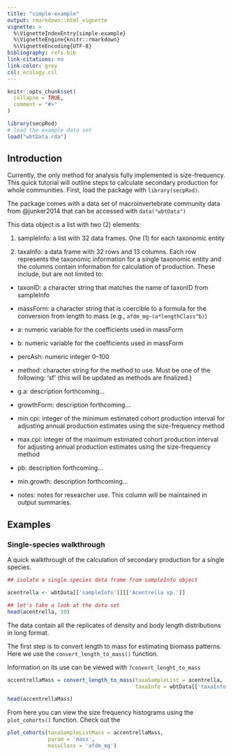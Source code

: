 ```yaml
---
title: "simple-example"
output: rmarkdown::html_vignette
vignette: >
  %\VignetteIndexEntry{simple-example}
  %\VignetteEngine{knitr::rmarkdown}
  %\VignetteEncoding{UTF-8}
bibliography: refs.bib
link-citations: no
link-color: grey
csl: ecology.csl
---
```


```r
knitr::opts_chunk$set(
  collapse = TRUE,
  comment = "#>"
)
```

```r
library(secpRod)
# load the example data set
load("wbtData.rda")

```

## Introduction 

Currently, the only method for analysis fully implemented is size-frequency. This quick tutorial will outline steps to calculate secondary production for whole communities. First, load the package with `library(secpRod)`.

The package comes with a data set of macroinvertebrate community data from @junker2014 that can be accessed with `data("wbtData")`

This data object is a list with two (2) elements:

1) sampleInfo: a list with 32 data frames. One (1) for each taxonomic entity

2) taxaInfo: a data frame with 32 rows and 13 columns. Each row represents the taxonomic information for a single taxonomic entity and the columns contain information for calculation of production. These include, but are not limited to:

- taxonID: a character string that matches the name of taxonID from sampleInfo

- massForm: a character string that is coercible to a formula for the conversion from length to mass (e.g., `afdm_mg~(a*lengthClass^b)`)

- a: numeric variable for the coefficients used in massForm

- b: numeric variable for the coefficients used in massForm

- percAsh: numeric integer 0--100

- method: character string for the method to use. Must be one of the following: 'sf' (this will be updated as methods are finalized.)

- g.a: description forthcoming...

- growthForm: description forthcoming...

- min.cpi: integer of the minimum estimated cohort production interval for adjusting annual production estimates using the size-frequency method

- max.cpi: integer of the maximum estimated cohort production interval for adjusting annual production estimates using the size-frequency method

- pb: description forthcoming...

- min.growth: description forthcoming...

- notes: notes for researcher use. This column will be maintained in output summaries.

## Examples

### Single-species walkthrough

A quick walkthrough of the calculation of secondary production for a single species.

```r
## isolate a single species data frame from sampleInfo object

acentrella <- wbtData[['sampleInfo']][['Acentrella sp.']]

## let's take a look at the data set
head(acentrella, 10)

```

The data contain all the replicates of density and body length distributions in long format.

The first step is to convert length to mass for estimating biomass patterns. Here we use the `convert_length_to_mass()` function. 

Information on its use can be viewed with `?convert_lenght_to_mass`

```r

accentrellaMass = convert_length_to_mass(taxaSampleList = acentrella,
                                         taxaInfo = wbtData[['taxaInfo']])

head(accentrellaMass)

```

From here you can view the size frequency histograms using the `plot_cohorts()` function. Check out the 

```r

plot_cohorts(taxaSampleListMass = accentrellaMass,
             param = 'mass',
             massClass = 'afdm_mg')

```







